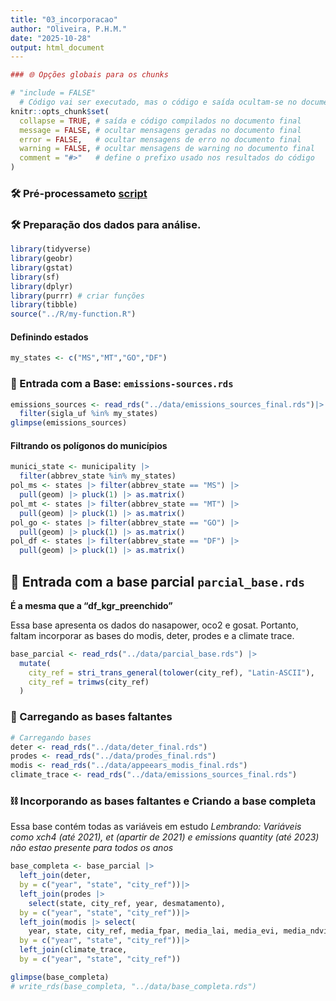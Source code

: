 ```yaml
---
title: "03_incorporacao"
author: "Oliveira, P.H.M."
date: "2025-10-28"
output: html_document
---
```


```r
### 🌐 Opções globais para os chunks 

# "include = FALSE" 
  # Código vai ser executado, mas o código e saída ocultam-se no documento final.
knitr::opts_chunk$set(
  collapse = TRUE, # saída e código compilados no documento final
  message = FALSE, # ocultar mensagens geradas no documento final
  error = FALSE,   # ocultar mensagens de erro no documento final
  warning = FALSE, # ocultar mensagens de warning no documento final
  comment = "#>"   # define o prefixo usado nos resultados do código
)
```

### 🛠️ Pré-processameto [script](https://arpanosso.github.io//projeto-oliveiraphm//02_preprocessamento.html) 

### 🛠 Preparação dos dados para análise.
```r
library(tidyverse)
library(geobr)
library(gstat)
library(sf)
library(dplyr)
library(purrr) # criar funções
library(tibble)
source("../R/my-function.R") 
```

#### Definindo estados
```r
my_states <- c("MS","MT","GO","DF")
```

### 💨 Entrada com a Base: `emissions-sources.rds`
```r
emissions_sources <- read_rds("../data/emissions_sources_final.rds")|> 
  filter(sigla_uf %in% my_states)
glimpse(emissions_sources)
```

#### Filtrando os polígonos do municípios
```r
munici_state <- municipality |> 
  filter(abbrev_state %in% my_states)
pol_ms <- states |> filter(abbrev_state == "MS") |> 
  pull(geom) |> pluck(1) |> as.matrix()
pol_mt <- states |> filter(abbrev_state == "MT") |> 
  pull(geom) |> pluck(1) |> as.matrix()
pol_go <- states |> filter(abbrev_state == "GO") |> 
  pull(geom) |> pluck(1) |> as.matrix()
pol_df <- states |> filter(abbrev_state == "DF") |> 
  pull(geom) |> pluck(1) |> as.matrix()
```

<!--
### ⛓️ Carregando as novas bases

```r
# Empilhando lista de caminho de arquivos
file_kgr_bind <- list.files("data/",
                      full.names = TRUE,pattern = "bind")

# Vetor para padronizar nomes para lat e lon
new_names_b = c(lat = "latitude", lon = "longitude")

# Função para leitura e padronização dos nomes das colunas/variáveis dos arquivos kgr
read_kgr <- function(path){
  df <- readr::read_rds(path) |> 
    janitor::clean_names() |> # padronizar colunas
    dplyr::rename(dplyr::any_of(new_names_b))
  
  nome <- df[3] |> names()    
  new_name_b <- c(value = nome)
  df <- df |> 
    mutate(
      variable = nome
    ) |> 
    dplyr::rename(dplyr::any_of(new_name_b))
  return(df)  
};read_kgr(file_kgr_bind[1])

# Aplicando função para leitura e construindo novo DataFrame
data_set_kgr_bind <- map_df(file_kgr_bind,read_kgr)

# Reorganizando DataFrame criado
data_set_kgr_bind2 <- data_set_kgr_bind |> 
  filter(year %in% 2015:2023, # período de análise
         state %in% my_states) |> 
  group_by(year, state, city_ref, variable) |> 
  summarise(
    value_mean = mean(value, na.rm=TRUE),
    .groups = "drop") |>
  pivot_wider(names_from = variable, values_from = value_mean) # reduz linhas
```

### Criar os mapas por variáveis por ano para verifcar os municípios não plotados 

Vamos verificar onde estão os NA

```r
# my_year <- 2015 # definindo ano
# variavel <- "xch4" # definindo a variável
# anos <- if (variavel == "xch4") 2015:2021 else 2015:2023 #definindo anos, caso a variável seja xch4, anos até 2021, que é até onde contém os dados da variável
# 
# # Plotando mapas variável/ano
# mapas <- map(anos, function(my_year) { #map -> Aplicando função para cada elemento de vetor
#   municipality |> 
#     filter(abbrev_state %in% my_states) |> 
#     left_join( 
#       data_set_kgr_bind2 |>
#         filter(variavel == all_of(variavel),
#                state %in% my_states) |> 
#         group_by(year, city_ref) |> 
#         rename(name_muni = city_ref),
#       by = c("name_muni")
#     ) |> 
#     filter(year == my_year) |> 
#     ungroup() |> 
#     ggplot()  +
#     geom_sf(aes(fill = variavel), color="transparent",
#             size=.05, show.legend = TRUE) +
#     labs(title = paste("Ano:", my_year, "-", variavel))
#   
# })
# 
# mapas[[1]]

# municipality |>
#   filter(abbrev_state %in% my_states) |> 
#   ggplot() +
#   geom_sf() +
#   geom_point(data = data_set_kgr,
#              aes(x = lon, y = lat, color = "red"))
```

Foram verificados: 
1. Classificação por estado e municípios das bases
2. Adição da base
3. Krigagem

Desde a varificação 1, observa-se somente cerca de 90 observações para os municípios do estado de GO, estando ausentes mais de 150 municípios. Não foram verificados problemas em nenhuma destas verificações.

O problema esta que, a krigagem é feita, mas não adicionam os valores observados, apenas é possível visualizá-los no plot, ou seja, o arquivo kgr.rds gerado não contém tais dados, ficando como "NA".

Para resolver, deve-se agregar a krigagem à geometria municipal para que todos os municípios sejam preenchidos.   
  Isto ja havia sido feito em "nasa_xco2_bind", no entanto, não foi este o arquivo kgr salvo na pasta data-raw, logo gerando os NAs mesmo após a krigagem.
    Sendo assim, basta fazer o bind e salvar os arquivos de cada variável (FEITO)

### Função para atribuir a mediana em um município, a partir da observação média da mediana de municípios vizinhos 

```r
# Função para imputar NAs pela mediana dos até n vizinhos mais próximos
impute_NAs_vizinhos <- function( 
    # Determinando parâmetros e valores da função
  df,
  coords = NULL,  # data.frame com colunas city_col, lat_col, lon_col
  vars = NULL,    # vetores de colunas a imputar; se NULL, usa todas exceto agrupadoras
  n_neighbors = 3, # n° de vizinhos para calcular mediana
  year_col = "year", # nome da coluna com o ano
  state_col = "state", # nome da coluna com o estado
  city_col = "city_ref", # nome da coluna com o município
  lat_col = "lat", # nome da coluna com a latitude
  lon_col = "lon", # nome da coluna coma longitude
  same_state = TRUE, # só considera vizinhos do mesmo estado
  verbose = TRUE # mostrar mensagens de aviso no console
){
  # Checagens iniciais:
  
    # Verificar se o data.frame tem as colunas city_col...
  if (!is.null(coords) && !all(c(city_col, lat_col, lon_col) %in% names(coords)))
    
    # Verificar se o pacote geosphere (usado para calcular distâncias entre coordenadas geográficas) está instalado.
  if (!is.null(coords) && !requireNamespace("geosphere", quietly = TRUE)) {
    stop("Instale o pacote 'geosphere' para usar coordenadas: install.packages('geosphere')")
  }

  # Garantir que df esteja no formato data.frame
  df <- as.data.frame(df)
  
  # Encontrar a diferença entre dois conjuntos pelo "setdiff", retornando elementos do primeiro conjunto "(names (df))", ou seja, retornam as colunas do df que não sejam as de identificação "year_col, state_col, city_col".
  if (is.null(vars)) {
    vars <- setdiff(names(df), c(year_col, state_col, city_col))
  }

  # Normalizar coords 
  if (!is.null(coords)) {
    coords <- as.data.frame(coords)
    coords_map <- coords[!duplicated(coords[[city_col]]), c(city_col, lat_col, lon_col)] # remover duplicatas
  }

  # Objetos de saída
  out_df <- df # cópia do ddf, onde os valores imputados serão salvos
  imputed_list <- list() # guardará um registro com tudo o que foi imputado

  # Loop pelos anos
  years <- unique(df[[year_col]]) # extrai anos únicos
  for (y in years) { # y contém o valor do ano atual na iteração
    sub <- df[df[[year_col]] == y, , drop = FALSE] # cria subconjunto com os dados apenas do ano determinado e garante que seja um data.frame (drop = FALSE)
    # 'sub' é o subconjunto do data.frame contendo apenas os dados de um único ano

    # Loop pelas variáveis
    for (var in vars) {
      nas_idx <- which(is.na(sub[[var]])) # encontrar quais linhas tem NA
      if (length(nas_idx) == 0) next # Se não encontra NA passa

      # Loop por cada NA
      for (i in nas_idx) {
        city <- sub[[city_col]][i] # guarda cidade
        city_state <- sub[[state_col]][i] # guarda estado

        # Vetor vazio para depois armazenar os vizinhos usados para imputar o valor
        neighs_used <- character(0)
        
        # Busca dos vizinhos mais próximos
        if (!is.null(coords)) {
          
          # Busca coords da cidade atual
          tgt_row <- coords_map[coords_map[[city_col]] == city, , drop = FALSE]
          # Se não cncontrar mostra mensagem e pula
          if (nrow(tgt_row) == 0) {
            if (verbose) message("Sem coords para ", city, " (ano ", y, "). Pulando.")
            next
          }
          tgt_lon <- as.numeric(tgt_row[[lon_col]][1])
          tgt_lat <- as.numeric(tgt_row[[lat_col]][1])

          # Seleção dos 'candidatos' a vizinhos
            # Candidatos com mesmos ano, (opcionalmente) mesmo estado (se same_state = TRUE), valor não-NA, != self
          candidates <- sub[!is.na(sub[[var]]), , drop = FALSE] # valor não-NA
          # 'candidates' passa a ser um subconjunto do ano atual contendo apenas as cidades que têm valores válidos (não NA) para aquela variável
          
          # Filtro adicional opcional controlado pelo parâmetro 'same_state'
          # Se same_state = TRUE, então:
            # Filtra o data.frame de candidatos para manter apenas os municípios do mesmo estado (state_col) da cidade-alvo (city_state)
          # Se same_state = FALSE, então:
            # A linha é ignorada (nenhum filtro é aplicado)
          if (same_state) candidates <- candidates[candidates[[state_col]] == city_state, , drop = FALSE]
          
          # Remover própria cidade da lista de candidatos
          candidates <- candidates[candidates[[city_col]] != city, , drop = FALSE]
          
          # Verificar se sobrou algum candidato
          if (nrow(candidates) == 0) { # contagem de cidades que restaram
            if (verbose) message("Nenhum candidato não-NA para ", city, " / ", var, " em ", y) 
            next
          }

          # Obter coords dos candidatos e verificar quais não são NA em lat/lon
          cand_idx <- match(candidates[[city_col]], coords_map[[city_col]])
          valid_cand <- !is.na(cand_idx) & !is.na(coords_map[[lon_col]][cand_idx]) & !is.na(coords_map[[lat_col]][cand_idx])
          if (!any(valid_cand)) next

          # Calcular distâncias e ordenar
            # Este trecho:
              # Cria uma matriz com as coordenadas dos candidatos válidos;
              # Usa geosphere::distHaversine() para calcular a distância geográfica (em metros) entre a cidade-alvo e os candidatos;
              # Ordena os municípios pela menor distância (ord);
              # Seleciona apenas os n vizinhos mais próximos, definidos em n_neighbors (por padrão, 3).
          cand_cities <- candidates[[city_col]][valid_cand]
          cand_coords_mat <- cbind(
            as.numeric(coords_map[[lon_col]][cand_idx[valid_cand]]),
            as.numeric(coords_map[[lat_col]][cand_idx[valid_cand]])
          )
            # distâncias e ordenação
          dists <- geosphere::distHaversine(matrix(c(tgt_lon, tgt_lat), nrow = 1),
                                            cand_coords_mat)
          ord <- order(dists, na.last = NA)
          neighs_used <- cand_cities[ord][1:min(length(ord), n_neighbors)]
        }

        # Imputação do valor
          # Se conseguimos vizinhos, imputar mediana
            # Este trecho:
             # Pega os valores da variável (var) nos vizinhos escolhidos.
             # Calcula a mediana desses valores.
             # Essa mediana será o novo valor imputado.
        if (length(neighs_used) == 0) next
        neighbor_vals <- sub[[var]][match(neighs_used, sub[[city_col]])]
        new_value <- median(neighbor_vals, na.rm = TRUE)

        # Atribuir ao data.frame de saída
          # Este trecho:
            # Encontra a linha correspondente no out_df (mesmo ano e cidade) e substitui o NA pelo valor imputado (new_value)
        idx_out <- which(out_df[[year_col]] == y & out_df[[city_col]] == city)
        if (length(idx_out) >= 1) {
          out_df[idx_out, var] <- new_value
        }

        # Registrar no log os detalhes da imputação
          # Este trecho:  
            # Cria um registro com detalhes da imputação:
            # ano, cidade, estado, variável imputada, número de vizinhos usados, quais foram, e o valor imputado.
            # Cada registro é guardado como um tibble dentro de imputed_list.
        imputed_list[[length(imputed_list) + 1]] <-
          tibble::tibble(
            year = y,
            city_ref = city,
            state = city_state,
            variable = var,
            n_neighbors = length(neighs_used),
            neighbors = paste0(neighs_used, collapse = "|"),
            imputed_value = new_value
          )
      } # end each NA row
    } # end each var
  } # end each year

  # Finalização
    # Este trecho:
      # Junta todos os registros (imputed_list) em um único data frame chamado imputation_log.
      # Retorna uma lista com dois elementos:
      # data → o banco com NAs preenchidos (out_df)
      # log → o histórico de imputações realizadas (imputation_log)
  imputation_log <- if (length(imputed_list) > 0) dplyr::bind_rows(imputed_list) else tibble::tibble()
  return(list(data = out_df, log = imputation_log))
}
```


### Aplicando a função `impute_NAs_vizinhos`

```r
# data_set_kgr_bind2  (Com: year, state, city_ref, e variáveis a imputar)
# muni_coords         (Colunas: city_ref, latitude, longitude)

# Criando uma tabela auxiliar contendo lat/lon de cada município
muni_coords <- data_set_kgr_bind |>
  filter(
    state %in% my_states
  ) |>
  select(city_ref, lat, lon) |>
  distinct()

# Lista de variáveis a imputar/completar 
vars_to_impute <- c("precipitacao","temperatura","radiacao","vento","umidade","xco2","xch4","sif_757","pressao")

# Resultado (chamada da função de imputação)
result <- impute_NAs_vizinhos(
  df = data_set_kgr_bind2,
  coords = muni_coords,
  vars = vars_to_impute,
  n_neighbors = 3, # n° de municípios vizinhos
  year_col = "year",
  state_col = "state",
  city_col = "city_ref",
  lat_col = "lat",
  lon_col = "lon",
  same_state = TRUE
)

# Banco de dados com NAs preenchidos
df_kgr_preenchido <- result$data       
df_kgr_preenchido

# Analisar quais municípios/variáveis foram imputados
# imputation_log <- result$log 

# Contagem de NAs
# sum(is.na(filled_df)) # reduziram drasticamente

# Observação:
# Nenhum candidato não-NA para xch4 a partir de 2022 pois só contém até o ano de 2021

# Carregar base atual para posterior incorporação com as restantes
# write_rds(df_kgr_preenchido, "data/parcial_base.rds")
```

### Verificação dos valores NA preenchidos (grande maioria para municípios de GO)
```r
# data_set_kgr_bind2 |> 
#   filter(
#     state == 'GO'
#   )
# 
# data_set_kgr_bind2 |> 
#   filter(state == 'MS')
# 
# df_kgr_preenchido |> 
#   filter(state == 'GO')
# 
# df_kgr_preenchido |> 
#   filter(state == 'MS')
```
-->

## 💨 Entrada com a base parcial `parcial_base.rds`

**É a mesma que a "df_kgr_preenchido"**

Essa base apresenta os dados do nasapower, oco2 e gosat. Portanto, faltam incorporar as bases do modis, deter, prodes e a climate trace.

```r
base_parcial <- read_rds("../data/parcial_base.rds") |> 
  mutate(
    city_ref = stri_trans_general(tolower(city_ref), "Latin-ASCII"),
    city_ref = trimws(city_ref)
  )
```

### 🔋 Carregando as bases faltantes

```r
# Carregando bases
deter <- read_rds("../data/deter_final.rds")
prodes <- read_rds("../data/prodes_final.rds")
modis <- read_rds("../data/appeears_modis_final.rds")
climate_trace <- read_rds("../data/emissions_sources_final.rds")
```


### ⛓️ Incorporando as bases faltantes e Criando a base completa

  Essa base contém todas as variáveis em estudo
    *Lembrando: Variáveis como xch4 (até 2021), et (apartir de 2021) e emissions quantity (até 2023) não estao presente para todos os anos*

```r
base_completa <- base_parcial |> 
  left_join(deter,
  by = c("year", "state", "city_ref"))|> 
  left_join(prodes |> 
    select(state, city_ref, year, desmatamento),
  by = c("year", "state", "city_ref"))|> 
  left_join(modis |> select(
    year, state, city_ref, media_fpar, media_lai, media_evi, media_ndvi, media_et),
  by = c("year", "state", "city_ref"))|>
  left_join(climate_trace,
  by = c("year", "state", "city_ref"))

glimpse(base_completa)
# write_rds(base_completa, "../data/base_completa.rds")
```
